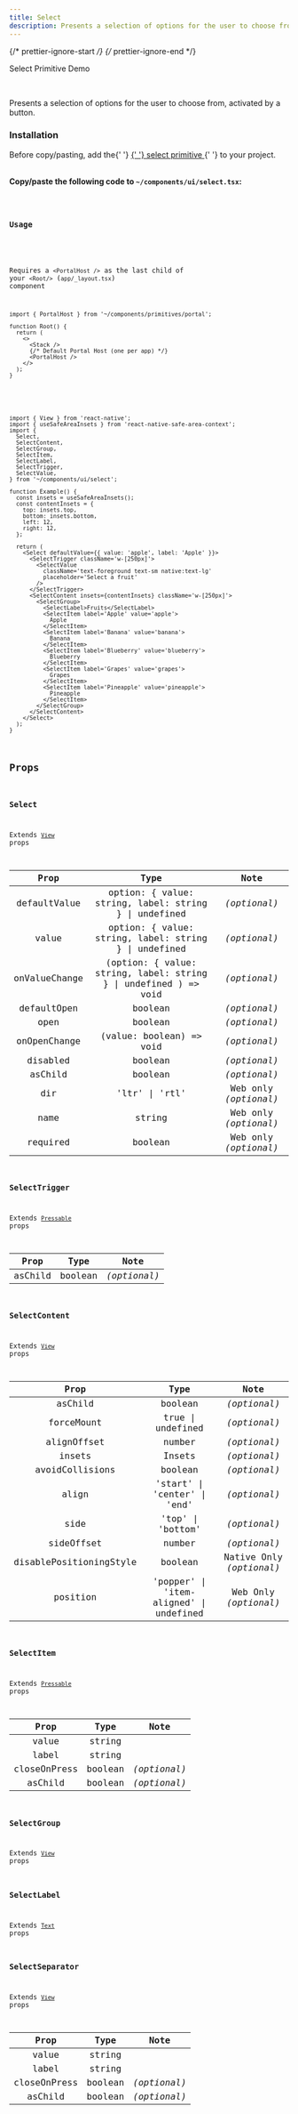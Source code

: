 ```yaml
---
title: Select
description: Presents a selection of options for the user to choose from, activated by a button.
---
```


{/* prettier-ignore-start */}
{/* prettier-ignore-end */}


<LinkButton href='/primitives/select'>Select Primitive</LinkButton>
<LinkButton target='_blank' href='https://rnr-showcase.vercel.app/select'>
  Demo
</LinkButton>

<br />

Presents a selection of options for the user to choose from, activated by a button.

### Installation

<Aside type='tip' title='Dependencies'>
  Before copy/pasting, add the{' '}
  <a href='/primitives/select' className='text-white font-bold'>
    {' '}
    select primitive
  </a>{' '}
  to your project.
</Aside>

<br />

**Copy/paste the following code to `~/components/ui/select.tsx`:**

<Code code={importedCode} lang='tsx' title='~/components/ui/select.tsx' />

### Usage

<Aside type="caution">

Requires a `<PortalHost />` as the last child of your `<Root/>` (`app/_layout.tsx`) component

```tsx
import { PortalHost } from '~/components/primitives/portal';

function Root() {
  return (
    <>
      <Stack />
      {/* Default Portal Host (one per app) */}
      <PortalHost />
    </>
  );
}
```

</Aside>

```tsx
import { View } from 'react-native';
import { useSafeAreaInsets } from 'react-native-safe-area-context';
import {
  Select,
  SelectContent,
  SelectGroup,
  SelectItem,
  SelectLabel,
  SelectTrigger,
  SelectValue,
} from '~/components/ui/select';

function Example() {
  const insets = useSafeAreaInsets();
  const contentInsets = {
    top: insets.top,
    bottom: insets.bottom,
    left: 12,
    right: 12,
  };

  return (
    <Select defaultValue={{ value: 'apple', label: 'Apple' }}>
      <SelectTrigger className='w-[250px]'>
        <SelectValue
          className='text-foreground text-sm native:text-lg'
          placeholder='Select a fruit'
        />
      </SelectTrigger>
      <SelectContent insets={contentInsets} className='w-[250px]'>
        <SelectGroup>
          <SelectLabel>Fruits</SelectLabel>
          <SelectItem label='Apple' value='apple'>
            Apple
          </SelectItem>
          <SelectItem label='Banana' value='banana'>
            Banana
          </SelectItem>
          <SelectItem label='Blueberry' value='blueberry'>
            Blueberry
          </SelectItem>
          <SelectItem label='Grapes' value='grapes'>
            Grapes
          </SelectItem>
          <SelectItem label='Pineapple' value='pineapple'>
            Pineapple
          </SelectItem>
        </SelectGroup>
      </SelectContent>
    </Select>
  );
}
```

## Props

### Select

Extends [`View`](https://reactnative.dev/docs/view#props) props

|     Prop      |                                Type                                |         Note          |
| :-----------: | :----------------------------------------------------------------: | :-------------------: |
| defaultValue  |      option: \{ value: string, label: string \} \| undefined       |     _(optional)_      |
|     value     |      option: \{ value: string, label: string \} \| undefined       |     _(optional)_      |
| onValueChange | (option: \{ value: string, label: string \} \| undefined ) => void |     _(optional)_      |
|  defaultOpen  |                              boolean                               |     _(optional)_      |
|     open      |                              boolean                               |     _(optional)_      |
| onOpenChange  |                      (value: boolean) => void                      |     _(optional)_      |
|   disabled    |                              boolean                               |     _(optional)_      |
|    asChild    |                              boolean                               |     _(optional)_      |
|      dir      |                           'ltr' \| 'rtl'                           | Web only _(optional)_ |
|     name      |                               string                               | Web only _(optional)_ |
|   required    |                              boolean                               | Web only _(optional)_ |

### SelectTrigger

Extends [`Pressable`](https://reactnative.dev/docs/pressable#props) props

|  Prop   |  Type   |     Note     |
| :-----: | :-----: | :----------: |
| asChild | boolean | _(optional)_ |

### SelectContent

Extends [`View`](https://reactnative.dev/docs/view#props) props

|          Prop           |                  Type                   |           Note           |
| :---------------------: | :-------------------------------------: | :----------------------: |
|         asChild         |                 boolean                 |       _(optional)_       |
|       forceMount        |            true \| undefined            |       _(optional)_       |
|       alignOffset       |                 number                  |       _(optional)_       |
|         insets          |                 Insets                  |       _(optional)_       |
|     avoidCollisions     |                 boolean                 |       _(optional)_       |
|          align          |      'start' \| 'center' \| 'end'       |       _(optional)_       |
|          side           |            'top' \| 'bottom'            |       _(optional)_       |
|       sideOffset        |                 number                  |       _(optional)_       |
| disablePositioningStyle |                 boolean                 | Native Only _(optional)_ |
|        position         | 'popper' \| 'item-aligned' \| undefined |  Web Only _(optional)_   |

### SelectItem

Extends [`Pressable`](https://reactnative.dev/docs/pressable#props) props

|     Prop     |  Type   |     Note     |
| :----------: | :-----: | :----------: |
|    value     | string  |              |
|    label     | string  |              |
| closeOnPress | boolean | _(optional)_ |
|   asChild    | boolean | _(optional)_ |

### SelectGroup

Extends [`View`](https://reactnative.dev/docs/view#props) props

### SelectLabel

Extends [`Text`](https://reactnative.dev/docs/text#props) props

### SelectSeparator

Extends [`View`](https://reactnative.dev/docs/view#props) props

|     Prop     |  Type   |     Note     |
| :----------: | :-----: | :----------: |
|    value     | string  |              |
|    label     | string  |              |
| closeOnPress | boolean | _(optional)_ |
|   asChild    | boolean | _(optional)_ |
